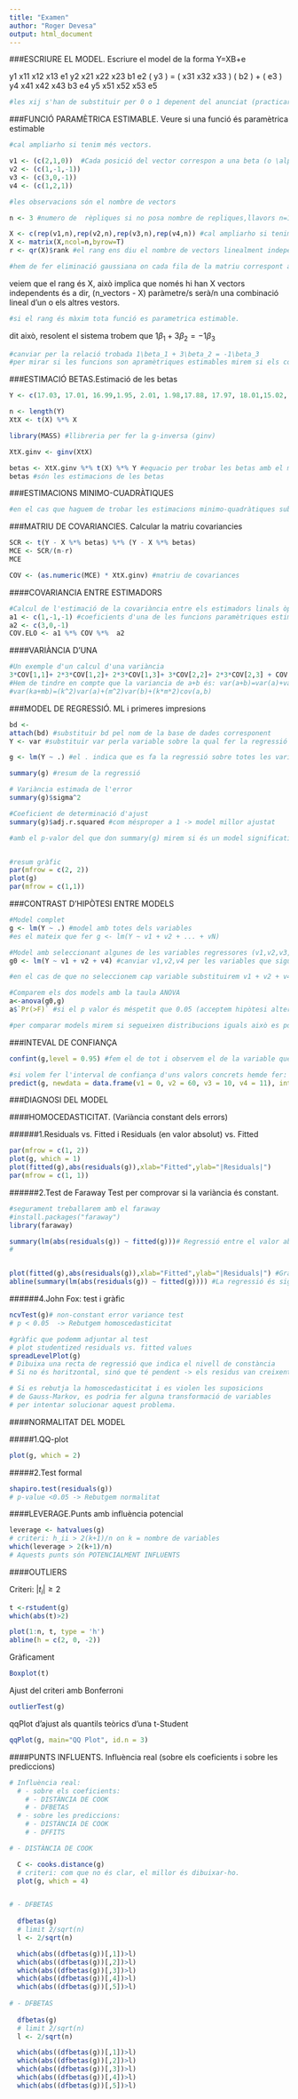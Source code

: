 ```yaml
---
title: "Examen"
author: "Roger Devesa"
output: html_document
---
```



###ESCRIURE EL MODEL. Escriure el model de la forma Y=XB+e

  y1       x11 x12 x13              e1
  y2       x21 x22 x23     b1       e2
( y3 ) = ( x31 x32 x33 ) ( b2 ) + ( e3 )
  y4       x41 x42 x43     b3       e4
  y5       x51 x52 x53              e5

```r
#les xij s'han de substituir per 0 o 1 depenent del anunciat (practicar)
```


###FUNCIÓ PARAMÈTRICA ESTIMABLE. Veure si una funció és paramètrica estimable
```r
#cal ampliarho si tenim més vectors.

v1 <- (c(2,1,0))  #Cada posició del vector correspon a una beta (o \alpha, \beta, \gamma ,...)
v2 <- (c(1,-1,-1))
v3 <- (c(3,0,-1))
v4 <- (c(1,2,1))

#les observacions són el nombre de vectors  

n <- 3 #numero de  rèpliques si no posa nombre de repliques,llavors n=1
```

```r
X <- c(rep(v1,n),rep(v2,n),rep(v3,n),rep(v4,n)) #cal ampliarho si tenim més vectors ( afecgir per exemple ,rep(v5,n) )
X <- matrix(X,ncol=n,byrow=T)
r <- qr(X)$rank #el rang ens diu el nombre de vectors linealment independents.

#hem de fer eliminació gaussiana on cada fila de la matriu correspont als coeficients de una de les betas) (practicar)
```
veiem que el rang és X, això implica que només hi han X vectors independents
és a dir, (n_vectors - X) paràmetre/s serà/n una combinació lineal d'un o els altres vestors.

```r
#si el rang és màxim tota funció es parametrica estimable.
```
dit això, resolent el sistema trobem que $1\beta_1 + 3\beta_2 = -1\beta_3$

```r
#canviar per la relació trobada 1\beta_1 + 3\beta_2 = -1\beta_3
#per mirar si les funcions son apramètriques estimables mirem si els coficients de les betas (o \alpha , \beta , \gamma ,...) compleixem la condicio trobada
```


###ESTIMACIÓ BETAS.Estimació de les betas
```r
Y <- c(17.03, 17.01, 16.99,1.95, 2.01, 1.98,17.88, 17.97, 18.01,15.02, 15.10, 14.98) #subtituir pels valors de y que donen, el vector pot ser mes petit concretament ha de tenir tats valors com n*(numero de vectors (o nombre d'obsevacions)) (els tres primers valors corresponen a les tres repliques(resultats) trobats amb la combinació de betas feta a partir del vector 1 (v1))

n <- length(Y)
XtX <- t(X) %*% X

library(MASS) #llibreria per fer la g-inversa (ginv)

XtX.ginv <- ginv(XtX)

betas <- XtX.ginv %*% t(X) %*% Y #equacio per trobar les betas amb el mètode dels mínims cuadrats (MC)
betas #són les estimacions de les betas
```

###ESTIMACIONS MINIMO-CUADRÀTIQUES
```r
#en el cas que haguem de trobar les estimacions minimo-quadràtiques substituim els valors de les betas corresponents a les funcions paramètriques que hem trobat que són estimables.
```


###MATRIU DE COVARIANCIES. Calcular la matriu covariancies
```r
SCR <- t(Y - X %*% betas) %*% (Y - X %*% betas) 
MCE <- SCR/(n-r)
MCE

COV <- (as.numeric(MCE) * XtX.ginv) #matriu de covariances 
```

####COVARIANCIA ENTRE ESTIMADORS
```r
#Calcul de l'estimació de la covariància entre els estimadors linals òptims
a1 <- c(1,-1,-1) #coeficients d'una de les funcions paramètriques estimables la qual volem calcular la covariància amb un altra
a2 <- c(3,0,-1)
COV.ELO <- a1 %*% COV %*%  a2 
```

####VARIÀNCIA D'UNA 
```r
#Un exemple d'un calcul d'una variància
3*COV[1,1]+ 2*3*COV[1,2]+ 2*3*COV[1,3]+ 3*COV[2,2]+ 2*3*COV[2,3] + COV[3,3]
#Hem de tindre en compte que la variancia de a+b és: var(a+b)=var(a)+var(b)+2cov(a,v)
#var(ka+mb)=(k^2)var(a)+(m^2)var(b)+(k*m*2)cov(a,b)
```

###MODEL DE REGRESSIÓ. ML i primeres impresions
```r
bd <- 
attach(bd) #substituir bd pel nom de la base de dades corresponent
Y <- var #substituir var perla variable sobre la qual fer la regressió lineal
```
```r
g <- lm(Y ~ .) #el . indica que es fa la regressió sobre totes les variables del model(menys Y), hem de treure de la regresió les variables que són discretes on hi ha el punt substituir per (. - nomvardiscreta)

summary(g) #resum de la regressió

# Variància estimada de l'error
summary(g)$sigma^2

#Coeficient de determinació d'ajust
summary(g)$adj.r.squared #com mésproper a 1 -> model millor ajustat

#amb el p-valor del que don summary(g) mirem si és un model significatiu (té sentit fer la regressió) això passa si el p-valor ésmenys de 0.05 (rebutjem hipòtesi nula)


#resum gràfic
par(mfrow = c(2, 2))
plot(g)
par(mfrow = c(1,1))

```

###CONTRAST D'HIPÒTESI ENTRE MODELS

```r
#Model complet
g <- lm(Y ~ .) #model amb totes dels variables
#es el mateix que fer g <- lm(Y ~ v1 + v2 + ... + vN)

#Model amb seleccionant algunes de les variables regressores (v1,v2,v3,..) no totes
g0 <- lm(Y ~ v1 + v2 + v4) #canviar v1,v2,v4 per les variables que siguin i afegir o treureles que calgui, les variables que no.

#en el cas de que no seleccionem cap variable substituirem v1 + v2 + v4 per 1. esa dir g0 <- lm(Y ~ 1)
```
```r
#Comparem els dos models amb la taula ANOVA
a<-anova(g0,g) 
a$`Pr(>F)` #si el p valor és méspetit que 0.05 (acceptem hipòtesi alternativa) diem que els dos models són significativament diferents.

#per comparar models mirem si segueixen distribucions iguals això es pot fer amb la taula anova (test F)(comparació de variàncies) o amb el test t (comparació de mitjanes).

```
###INTEVAL DE CONFIANÇA
```r
confint(g,level = 0.95) #fem el de tot i observem el de la variable que ens interessi.

#si volem fer l'interval de confiança d'uns valors concrets hemde fer:
predict(g, newdata = data.frame(v1 = 0, v2 = 60, v3 = 10, v4 = 11), interval = 'prediction')
```

###DIAGNOSI DEL MODEL

####HOMOCEDASTICITAT. (Variància constant dels errors)

######1.Residuals vs. Fitted i Residuals (en valor absolut) vs. Fitted
```r
par(mfrow = c(1, 2))
plot(g, which = 1)
plot(fitted(g),abs(residuals(g)),xlab="Fitted",ylab="|Residuals|")
par(mfrow = c(1, 1))

```

######2.Test de Faraway
Test per comprovar si la variància és constant.
```r
#segurament treballarem amb el faraway
#install.packages("faraway")
library(faraway)
```
```r
summary(lm(abs(residuals(g)) ~ fitted(g)))# Regressió entre el valor absolut dels residus i els valors ajustats
#


plot(fitted(g),abs(residuals(g)),xlab="Fitted",ylab="|Residuals|") #Gràfic anterior amb la recta que hem trobat ara
abline(summary(lm(abs(residuals(g)) ~ fitted(g)))) #La regressió és significativa, el que implica que seria una recta amb pendent != 0 els errors no són constants.

```

######4.John Fox: test i gràfic
```r
ncvTest(g)# non-constant error variance test
# p < 0.05  -> Rebutgem homoscedasticitat
```
```r
#gràfic que podemm adjuntar al test
# plot studentized residuals vs. fitted values
spreadLevelPlot(g)
# Dibuixa una recta de regressió que indica el nivell de constància
# Si no és horitzontal, sinó que té pendent -> els residus van creixent

# Si es rebutja la homoscedasticitat i es violen les suposicions
# de Gauss-Markov, es podria fer alguna transformació de variables
# per intentar solucionar aquest problema.
```
####NORMALITAT DEL MODEL

#####1.QQ-plot
```r
plot(g, which = 2)
```
#####2.Test formal
```r
shapiro.test(residuals(g))
# p-value <0.05 -> Rebutgem normalitat
```
####LEVERAGE.Punts amb influència potencial
```r
leverage <- hatvalues(g)
# criteri: h_ii > 2(k+1)/n on k = nombre de variables
which(leverage > 2(k+1)/n)
# Aquests punts són POTENCIALMENT INFLUENTS
```

####OUTLIERS

Criteri: $|t_i| \ge 2$

```r
t <-rstudent(g)
which(abs(t)>2)

plot(1:n, t, type = 'h')
abline(h = c(2, 0, -2))
```
Gràficament
```r
Boxplot(t)
```
Ajust del criteri amb Bonferroni
```r
outlierTest(g)
```
qqPlot d'ajust als quantils teòrics d'una t-Student
```r
qqPlot(g, main="QQ Plot", id.n = 3)
```
####PUNTS INFLUENTS. Influència real (sobre els coeficients i sobre les prediccions)

```r
# Influència real:
  # - sobre els coeficients:
    # - DISTÀNCIA DE COOK
    # - DFBETAS
  # - sobre les prediccions:
    # - DISTÀNCIA DE COOK
    # - DFFITS

# - DISTÀNCIA DE COOK

  C <- cooks.distance(g)
  # criteri: com que no és clar, el millor és dibuixar-ho.
  plot(g, which = 4)


# - DFBETAS
  
  dfbetas(g)
  # limit 2/sqrt(n)
  l <- 2/sqrt(n)

  which(abs((dfbetas(g))[,1])>l)  
  which(abs((dfbetas(g))[,2])>l)  
  which(abs((dfbetas(g))[,3])>l)  
  which(abs((dfbetas(g))[,4])>l)  
  which(abs((dfbetas(g))[,5])>l)  
  
# - DFBETAS
  
  dfbetas(g)
  # limit 2/sqrt(n)
  l <- 2/sqrt(n)

  which(abs((dfbetas(g))[,1])>l)  
  which(abs((dfbetas(g))[,2])>l)  
  which(abs((dfbetas(g))[,3])>l)  
  which(abs((dfbetas(g))[,4])>l)  
  which(abs((dfbetas(g))[,5])>l) 
```



